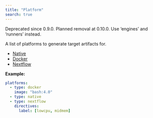 ```yaml
---
title: "Platform"
search: true
---
```


::: {.callout-warning}
Deprecated since 0.9.0. Planned removal at 0.10.0. Use 'engines' and 'runners' instead.
:::
A list of platforms to generate target artifacts for.

 * [Native](/reference/config/platforms/native/#)
 * [Docker](/reference/config/platforms/docker/#)
 * [Nextflow](/reference/config/platforms/nextflow/#)


**Example:**

```yaml
platforms:
  - type: docker
    image: "bash:4.0"
  - type: native
  - type: nextflow
    directives:
      label: [lowcpu, midmem]

```
